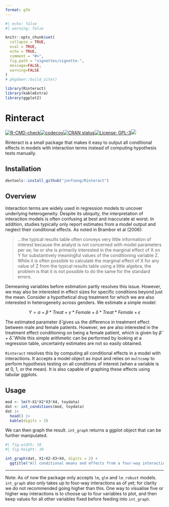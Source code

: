 ---
format: gfm
---

```{r}
#| echo: false
#| warning: false

knitr::opts_chunk$set(
  collapse = TRUE,
  eval = TRUE,
  echo = TRUE,
  comment = "#>",
  fig.path = "vignettes/vignette-",
  message=FALSE,
  warning=FALSE
)
# pkgdown::build_site()

library(Rinteract)
library(kableExtra)
library(ggplot2)
```

# Rinteract

[![R-CMD-check](https://github.com/jonfoong/Rinteract/actions/workflows/R-CMD-check.yaml/badge.svg)](https://github.com/jonfoong/Rinteract/actions/workflows/R-CMD-check.yaml)[![codecov](https://codecov.io/github/jonfoong/Rinteract/branch/main/graph/badge.svg?token=2SOK4T1220)](https://codecov.io/github/jonfoong/Rinteract)[![CRAN status](https://www.r-pkg.org/badges/version/Rinteract)](https://CRAN.R-project.org/package=Rinteract)[![License: GPL-3](https://img.shields.io/badge/license-GPL--3-blue.svg)](https://cran.r-project.org/web/licenses/GPL-3)[![](https://img.shields.io/badge/devel%20version-0.1.0-blue.svg)](https://github.com/jonfoong/Rinteract)

Rinteract is a small package that makes it easy to output all conditional effects in models with interaction terms instead of computing hypothesis tests manually.

## Installation

```{r install, eval=FALSE}
devtools::install_github("jonfoong/Rinteract")
```

## Overview

Interaction terms are widely used in regression models to uncover underlying heterogeneity. Despite its ubiquity, the interpretation of interaction models is often confusing at best and inaccurate at worst. In addition, studies typically only report estimates from a model output and neglect their conditional effects. As noted in Brambor et al (2006):

> ...the typical results table often conveys very little information of interest because the analyst is not concerned with model parameters per se; he or she is primarily interested in the marginal effect of X on Y for substantively meaningful values of the conditioning variable Z. While it is often possible to calculate the marginal effect of X for any value of Z from the typical results table using a little algebra, the problem is that it is not possible to do the same for the standard errors.

Demeaning variables before estimation partly resolves this issue. However, we may also be interested in effect sizes for specific conditions beyond just the mean. Consider a hypothetical drug treatment for which we are also interested in heterogeneity across genders. We estimate a simple model:

$$Y = \alpha + \beta * Treat + \gamma * Female + \delta * Treat * Female+\epsilon$$


The estimated parameter $\hat{\delta}$ gives us the difference in treatment effect between male and female patients. However, we are also interested in the treatment effect conditioning on being a female patient, which is given by $\hat{\beta} + \hat{\delta}$. While this simple arithmetic can be performed by looking at a regression table, uncertainty estimates are not so easily obtained. 

`Rinteract` resolves this by computing all conditional effects in a model with interactions. It accepts a model object as input and relies on `multcomp` to perform hypothesis testing on all conditions of interest (when a variable is at 0, 1, or the mean). It is also capable of graphing these effects using tabular ggplots.

## Usage

```{r}
mod <- lm(Y~X1*X2*X3*X4, toydata)
dat <- int_conditions(mod, toydata)
dat |> 
  head() |>
  kable(digits = 3)

```

We can then graph the result. `int_graph` returns a ggplot object that can be further manipulated.

```{r}
#| fig.width: 10
#| fig.height: 10

int_graph(dat, X1+X2~X3+X4, digits = 2) +
  ggtitle("All conditional means and effects from a four-way interaction")
```


---

Note: As of now the package only accepts `lm`, `glm` and `lm_robust` models. `int_graph` also only takes up to four-way interactions as of yet; for clarity we do not recommended going higher than this. One way to visualise five or higher way interactions is to choose up to four variables to plot, and then keep values for all other variables fixed before feeding into `int_graph`.
